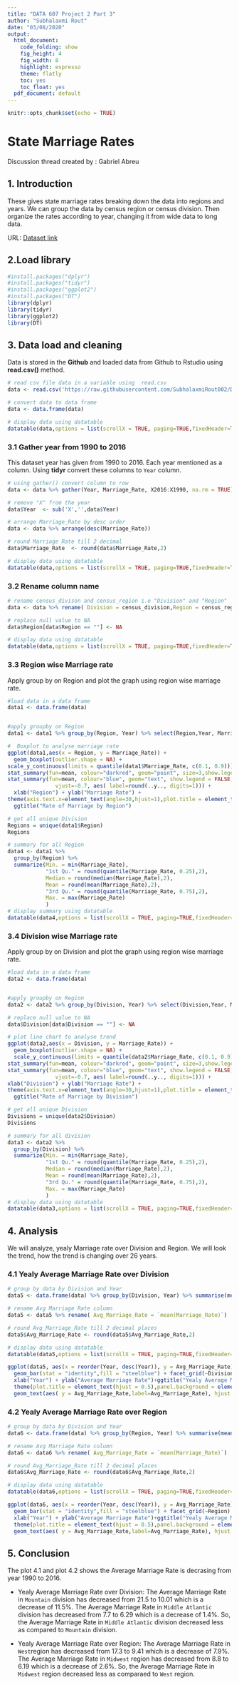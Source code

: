 ```yaml
---
title: "DATA 607 Project 2 Part 3"
author: "Subhalaxmi Rout"
date: "03/08/2020"
output:
  html_document:
    code_folding: show
    fig_height: 4
    fig_width: 8
    highlight: espresso
    theme: flatly
    toc: yes
    toc_float: yes
  pdf_document: default
---
```


```r
knitr::opts_chunk$set(echo = TRUE)
```



# State Marriage Rates

Discussion thread created by : Gabriel Abreu 

## 1. Introduction
These gives state marriage rates breaking down the data into regions and years. We can group the data by census region or census division. Then organize the rates according to year, changing it from wide data to long data. 

URL: [Dataset link](https://data.world/siyeh/state-marriage-rate)

## 2.Load library

```r
#install.packages("dplyr")
#install.packages("tidyr")
#install.packages("ggplot2")
#install.packages("DT")
library(dplyr)
library(tidyr)
library(ggplot2)
library(DT)
```

## 3. Data load and cleaning

Data is stored in the **Github** and loaded data from Github to Rstudio using **read.csv()** method. 

```r
# read csv file data in a variable using  read.csv 
data <- read.csv('https://raw.githubusercontent.com/SubhalaxmiRout002/Data-607-Project-2-Dataset-1/master/marriage_rates_project.csv', header = TRUE, stringsAsFactors = F)

# convert data to data frame
data <- data.frame(data)

# display data using datatable
datatable(data,options = list(scrollX = TRUE, paging=TRUE,fixedHeader=TRUE))

```

### 3.1 Gather year from 1990 to 2016

This dataset year has given from 1990 to 2016. Each year mentioned as a column. Using **tidyr** convert these columns to `Year` column.

```r
# using gather() convert column to row
data <- data %>% gather(Year, Marriage_Rate, X2016:X1990, na.rm = TRUE)

# remove "X" from the year
data$Year  <- sub('X','',data$Year)

# arrange Marriage_Rate by desc order
data <- data %>% arrange(desc(Marriage_Rate))  

# round Marriage Rate till 2 decimal
data$Marriage_Rate  <- round(data$Marriage_Rate,2) 

# display data using datatable
datatable(data,options = list(scrollX = TRUE, paging=TRUE,fixedHeader=TRUE))

```

### 3.2 Rename column name

```r
# rename census_divison and census_region i.e "Division" and "Region" 
data <- data %>% rename( Division = census_division,Region = census_region)

# replace null value to NA
data$Region[data$Region == ""] <- NA

# display data using datatable
datatable(data,options = list(scrollX = TRUE, paging=TRUE,fixedHeader=TRUE))
```

### 3.3 Region wise Marriage rate

Apply group by on Region and plot the graph using  region wise marriage rate.

```r
#load data in a data frame
data1 <- data.frame(data)


#apply groupby on Region
data1 <- data1 %>% group_by(Region, Year) %>% select(Region,Year, Marriage_Rate)

#  Boxplot to analyse marriage rate
ggplot(data1,aes(x = Region, y = Marriage_Rate)) + 
  geom_boxplot(outlier.shape = NA) + 
scale_y_continuous(limits = quantile(data1$Marriage_Rate, c(0.1, 0.9))) +
stat_summary(fun=mean, colour="darkred", geom="point", size=3,show.legend = FALSE) +
stat_summary(fun=mean, colour="blue", geom="text", show.legend = FALSE, 
               vjust=-0.7, aes( label=round(..y.., digits=1))) +
  xlab("Region") + ylab("Marriage Rate") +
theme(axis.text.x=element_text(angle=30,hjust=1),plot.title = element_text(hjust = 0.5)) +
  ggtitle("Rate of Marriage by Region")

# get all unique Division
Regions = unique(data1$Region)
Regions

# summary for all Region
data4 <- data1 %>% 
  group_by(Region) %>% 
  summarize(Min. = min(Marriage_Rate),
            "1st Qu." = round(quantile(Marriage_Rate, 0.25),2),
            Median = round(median(Marriage_Rate),2),
            Mean = round(mean(Marriage_Rate),2),
            "3rd Qu." = round(quantile(Marriage_Rate, 0.75),2),
            Max. = max(Marriage_Rate)
            )
# display summary using datatable
datatable(data4,options = list(scrollX = TRUE, paging=TRUE,fixedHeader=TRUE))
```

### 3.4 Division wise Marriage rate

Apply group by on Division and plot the graph using  region wise marriage rate.

```r
#load data in a data frame
data2 <- data.frame(data)


#apply groupby on Region
data2 <- data2 %>% group_by(Division, Year) %>% select(Division,Year, Marriage_Rate)

# replace null value to NA
data$Division[data$Division == ""] <- NA

# plot line chart to analyse trend
ggplot(data2,aes(x = Division, y = Marriage_Rate)) + 
  geom_boxplot(outlier.shape = NA) + 
  scale_y_continuous(limits = quantile(data2$Marriage_Rate, c(0.1, 0.9))) +
stat_summary(fun=mean, colour="darkred", geom="point", size=3,show.legend = FALSE) +
stat_summary(fun=mean, colour="blue", geom="text", show.legend = FALSE, 
               vjust=-0.7, aes( label=round(..y.., digits=1))) +
xlab("Division") + ylab("Marriage Rate") +
theme(axis.text.x=element_text(angle=30,hjust=1),plot.title = element_text(hjust = 0.5)) +
  ggtitle("Rate of Marriage by Division")


```

```r
# get all unique Division
Divisions = unique(data2$Division)
Divisions

# summary for all division
data3 <- data2 %>% 
  group_by(Division) %>% 
  summarize(Min. = min(Marriage_Rate),
            "1st Qu." = round(quantile(Marriage_Rate, 0.25),2),
            Median = round(median(Marriage_Rate),2),
            Mean = round(mean(Marriage_Rate),2),
            "3rd Qu." = round(quantile(Marriage_Rate, 0.75),2),
            Max. = max(Marriage_Rate)
            )
# display data using datatable
datatable(data3,options = list(scrollX = TRUE, paging=TRUE,fixedHeader=TRUE))
```

## 4. Analysis

We will analyze, yealy Marriage rate over Division and Region. We will look the trend, how the trend is changing over 26 years.

### 4.1 Yealy Average Marriage Rate over Division

```r
# group by data by Division and Year
data5 <- data.frame(data) %>% group_by(Division, Year) %>% summarise(mean(Marriage_Rate)) %>% filter(!is.na(Division))

# rename Avg Marriage Rate column
data5 <- data5 %>% rename( Avg_Marriage_Rate = `mean(Marriage_Rate)`)

# round Avg_Marriage_Rate till 2 decimal places
data5$Avg_Marriage_Rate <- round(data5$Avg_Marriage_Rate,2)

# display data using datatable
datatable(data5,options = list(scrollX = TRUE, paging=TRUE,fixedHeader=TRUE))

ggplot(data5, aes(x = reorder(Year, desc(Year)), y = Avg_Marriage_Rate)) +
  geom_bar(stat = "identity",fill = "steelblue") + facet_grid(~Division) + coord_flip() +
  xlab("Year") + ylab("Average Marriage Rate")+ggtitle("Yealy Average Marriage Rate over Division") +
  theme(plot.title = element_text(hjust = 0.5),panel.background = element_rect(fill = "white", color = NA)) +
  geom_text(aes( y = Avg_Marriage_Rate,label=Avg_Marriage_Rate), hjust = -0.20, color="black", size=3.5)
```

### 4.2 Yealy Average Marriage Rate over Region

```r
# group by data by Division and Year
data6 <- data.frame(data) %>% group_by(Region, Year) %>% summarise(mean(Marriage_Rate)) %>% filter(!is.na(Region))

# rename Avg Marriage Rate column
data6 <- data6 %>% rename( Avg_Marriage_Rate = `mean(Marriage_Rate)`)

# round Avg_Marriage_Rate till 2 decimal places
data6$Avg_Marriage_Rate <- round(data6$Avg_Marriage_Rate,2)

# display data using datatable
datatable(data6,options = list(scrollX = TRUE, paging=TRUE,fixedHeader=TRUE))

ggplot(data6, aes(x = reorder(Year, desc(Year)), y = Avg_Marriage_Rate)) +
  geom_bar(stat = "identity",fill = "steelblue") + facet_grid(~Region) + coord_flip() +
  xlab("Year") + ylab("Average Marriage Rate")+ggtitle("Yealy Average Marriage Rate over Region") +
  theme(plot.title = element_text(hjust = 0.5),panel.background = element_rect(fill = "white", color = NA)) +
  geom_text(aes( y = Avg_Marriage_Rate,label=Avg_Marriage_Rate), hjust = -0.20, color="black", size=3.5)

```

## 5. Conclusion

The plot 4.1 and plot 4.2 shows the Average Marriage Rate is decrasing from year 1990 to 2016.

+  Yealy Average Marriage Rate over Division: The Average Marriage Rate in  `Mountain` division has decreased from 21.5 to 10.01 which is a decrease of 11.5%. The Average Marriage Rate in `Middle Atlantic` division has decreased from 7.7 to 6.29 which is a decrease of 1.4%. So, the Average Marriage Rate in  `Middle Atlantic` division decreased less as compared to  `Mountain` division.

+ Yealy Average Marriage Rate over Region: The Average Marriage Rate in  `West`region has decreased  from 17.3 to 9.41 which is a decrease of 7.9%. The Average Marriage Rate in `Midwest` region has decreased from 8.8 to 6.19 which is a decrease of 2.6%. So, the Average Marriage Rate in `Midwest` region decreased less as comparaed to  `West` region.


